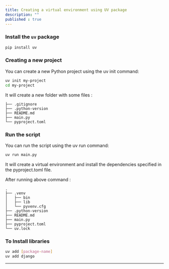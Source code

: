 ```yaml
---
title: Creating a virtual environment using UV package
description: ""
published : true
---
```


### Install the `uv` package

```bash
pip install uv
```

### Creating a new project

You can create a new Python project using the uv init command:

```bash
uv init my-project
cd my-project
```

It will create a new folder with some files : 

```plainText
├── .gitignore
├── .python-version
├── README.md
├── main.py
└── pyproject.toml
```

### Run the script

You can run the script using the uv run command:

```bash
uv run main.py
```

It will create a virtual environment and install the dependencies specified in the pyproject.toml file.


After running above command : 

```plainText
.
├── .venv
│   ├── bin
│   ├── lib
│   └── pyvenv.cfg
├── .python-version
├── README.md
├── main.py
├── pyproject.toml
└── uv.lock
```

### To Install libraries

```bash
uv add [package-name]
uv add django
```

---
